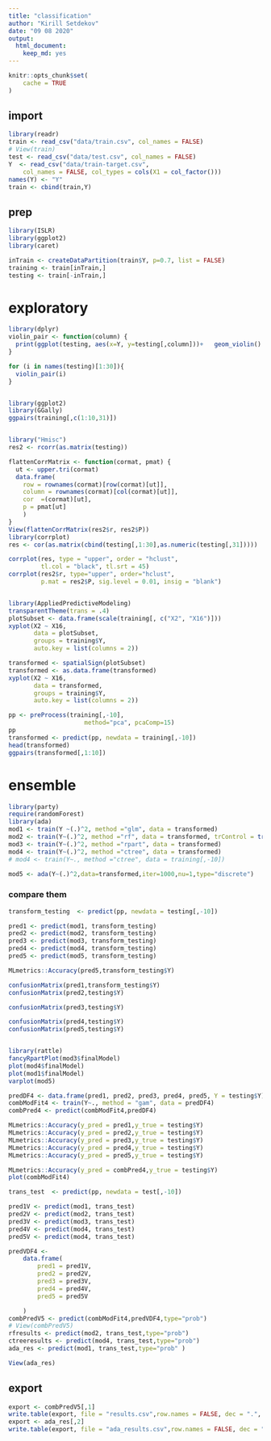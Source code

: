 ```yaml
---
title: "classification"
author: "Kirill Setdekov"
date: "09 08 2020"
output:
  html_document:
    keep_md: yes
---
```


```r
knitr::opts_chunk$set(
	cache = TRUE
)
```

## import
```r
library(readr)
train <- read_csv("data/train.csv", col_names = FALSE)
# View(train)
test <- read_csv("data/test.csv", col_names = FALSE)
Y  <- read_csv("data/train-target.csv", 
    col_names = FALSE, col_types = cols(X1 = col_factor()))
names(Y) <- "Y"
train <- cbind(train,Y)
```


## prep
```r
library(ISLR)
library(ggplot2)
library(caret)

inTrain <- createDataPartition(train$Y, p=0.7, list = FALSE)
training <- train[inTrain,]
testing <- train[-inTrain,]
```
# exploratory
```r
library(dplyr)
violin_pair <- function(column) {
  print(ggplot(testing, aes(x=Y, y=testing[,column]))+   geom_violin() + ylab(column))
}

for (i in names(testing)[1:30]){
  violin_pair(i)
}


library(ggplot2)
library(GGally)
ggpairs(training[,c(1:10,31)])


library("Hmisc")
res2 <- rcorr(as.matrix(testing))

flattenCorrMatrix <- function(cormat, pmat) {
  ut <- upper.tri(cormat)
  data.frame(
    row = rownames(cormat)[row(cormat)[ut]],
    column = rownames(cormat)[col(cormat)[ut]],
    cor  =(cormat)[ut],
    p = pmat[ut]
    )
}
View(flattenCorrMatrix(res2$r, res2$P))
library(corrplot)
res <- cor(as.matrix(cbind(testing[,1:30],as.numeric(testing[,31]))))

corrplot(res, type = "upper", order = "hclust", 
         tl.col = "black", tl.srt = 45)
corrplot(res2$r, type="upper", order="hclust", 
         p.mat = res2$P, sig.level = 0.01, insig = "blank")


library(AppliedPredictiveModeling)
transparentTheme(trans = .4)
plotSubset <- data.frame(scale(training[, c("X2", "X16")])) 
xyplot(X2 ~ X16,
       data = plotSubset,
       groups = training$Y, 
       auto.key = list(columns = 2))  

transformed <- spatialSign(plotSubset)
transformed <- as.data.frame(transformed)
xyplot(X2 ~ X16, 
       data = transformed, 
       groups = training$Y, 
       auto.key = list(columns = 2)) 
```
```r
pp <- preProcess(training[,-10], 
                     method="pca", pcaComp=15)
pp
transformed <- predict(pp, newdata = training[,-10])
head(transformed)
ggpairs(transformed[,1:10])
```


# ensemble
```r
library(party)
require(randomForest)
library(ada)
mod1 <- train(Y ~(.)^2, method ="glm", data = transformed)
mod2 <- train(Y~(.)^2, method ="rf", data = transformed, trControl = trainControl(method = "cv"),number = 10)
mod3 <- train(Y~(.)^2, method ="rpart", data = transformed)
mod4 <- train(Y~(.)^2, method ="ctree", data = transformed)
# mod4 <- train(Y~., method ="ctree", data = training[,-10])

mod5 <- ada(Y~(.)^2,data=transformed,iter=1000,nu=1,type="discrete")

```

### compare them
```r
transform_testing  <- predict(pp, newdata = testing[,-10])

pred1 <- predict(mod1, transform_testing)
pred2 <- predict(mod2, transform_testing)
pred3 <- predict(mod3, transform_testing)
pred4 <- predict(mod4, transform_testing)
pred5 <- predict(mod5, transform_testing)

MLmetrics::Accuracy(pred5,transform_testing$Y)

confusionMatrix(pred1,transform_testing$Y)
confusionMatrix(pred2,testing$Y)

confusionMatrix(pred3,testing$Y)

confusionMatrix(pred4,testing$Y)
confusionMatrix(pred5,testing$Y)


library(rattle)
fancyRpartPlot(mod3$finalModel)
plot(mod4$finalModel)
plot(mod1$finalModel)
varplot(mod5)
```


```r
predDF4 <- data.frame(pred1, pred2, pred3, pred4, pred5, Y = testing$Y)
combModFit4 <- train(Y~., method = "gam", data = predDF4)
combPred4 <- predict(combModFit4,predDF4)
```

```r
MLmetrics::Accuracy(y_pred = pred1,y_true = testing$Y)
MLmetrics::Accuracy(y_pred = pred2,y_true = testing$Y)
MLmetrics::Accuracy(y_pred = pred3,y_true = testing$Y)
MLmetrics::Accuracy(y_pred = pred4,y_true = testing$Y)
MLmetrics::Accuracy(y_pred = pred5,y_true = testing$Y)

MLmetrics::Accuracy(y_pred = combPred4,y_true = testing$Y)
plot(combModFit4)
```

```r
trans_test  <- predict(pp, newdata = test[,-10])

pred1V <- predict(mod1, trans_test)
pred2V <- predict(mod2, trans_test)
pred3V <- predict(mod3, trans_test)
pred4V <- predict(mod4, trans_test)
pred5V <- predict(mod4, trans_test)

predVDF4 <-
    data.frame(
        pred1 = pred1V,
        pred2 = pred2V,
        pred3 = pred3V,
        pred4 = pred4V,
        pred5 = pred5V

    )
combPredV5 <- predict(combModFit4,predVDF4,type="prob")
# View(combPredV5)
rfresults <- predict(mod2, trans_test,type="prob")
ctreeresults <- predict(mod4, trans_test,type="prob")
ada_res <- predict(mod1, trans_test,type="prob" )

View(ada_res)

```

## export
```r
export <- combPredV5[,1]
write.table(export, file = "results.csv",row.names = FALSE, dec = ".", sep = ",", col.names = F)
export <- ada_res[,2]
write.table(export, file = "ada_results.csv",row.names = FALSE, dec = ".", sep = ",", col.names = F)

```

